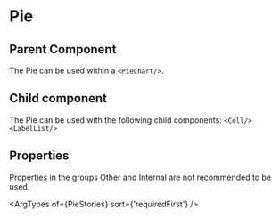 
# Pie

## Parent Component

The Pie can be used within a `<PieChart/>`.

## Child component

The Pie can be used with the following child components: `<Cell/>` `<LabelList/>`

## Properties

Properties in the groups Other and Internal are not recommended to be used.

<ArgTypes of={PieStories} sort={'requiredFirst'} />
